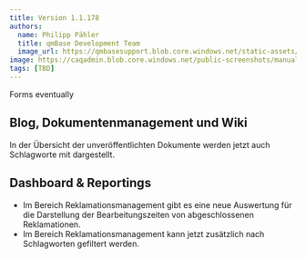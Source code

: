 ---
title: Version 1.1.178
authors:
  name: Philipp Pähler
  title: qmBase Development Team
  image_url: https://qmbasesupport.blob.core.windows.net/static-assets/img/persons/paehler_round.png
image: https://caqadmin.blob.core.windows.net/public-screenshots/manual-screenshots/Screenshot2022-06-29_connectionModal.png
tags: [TBD]
---

Forms eventually

<!--truncate-->

## Blog, Dokumentenmanagement und Wiki

In der Übersicht der unveröffentlichten Dokumente werden jetzt auch Schlagworte mit dargestellt.

## Dashboard & Reportings

- Im Bereich Reklamationsmanagement gibt es eine neue Auswertung für die Darstellung der Bearbeitungszeiten von abgeschlossenen Reklamationen.
- Im Bereich Reklamationsmanagement kann jetzt zusätzlich nach Schlagworten gefiltert werden.
